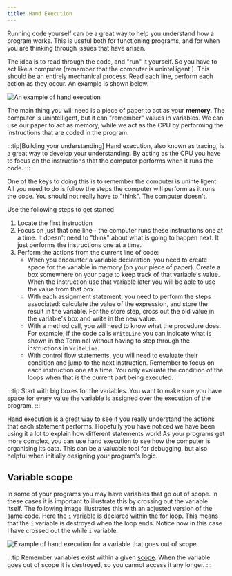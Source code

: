```yaml
---
title: Hand Execution
---
```


<div class="not-content">
  <YouTube id="xtxxKzOQFrs" params="fs=1&modestbranding=1&rel=0"/>
</div>

Running code yourself can be a great way to help you understand how a program works. This is useful both for functioning programs, and for when you are thinking through issues that have arisen.

The idea is to read through the code, and "run" it yourself. So you have to act like a computer (remember that the computer is unintelligent!). This should be an entirely mechanical process. Read each line, perform each action as they occur. An example is shown below.

![An example of hand execution](./images/hand-execution.png)

The main thing you will need is a piece of paper to act as your **memory**. The computer is unintelligent, but it can "remember" values in variables. We can use our paper to act as memory, while we act as the CPU by performing the instructions that are coded in the program.

:::tip[Building your understanding]
Hand execution, also known as tracing, is a great way to develop your understanding. By acting as the CPU you have to focus on the instructions that the computer performs when it runs the code.
:::

One of the keys to doing this is to remember the computer is unintelligent. All you need to do is follow the steps the computer will perform as it runs the code. You should not really have to "think". The computer doesn't.

Use the following steps to get started

1. Locate the first instruction
2. Focus on just that one line - the computer runs these instructions one at a time. It doesn't need to "think" about what is going to happen next. It just performs the instructions one at a time.
3. Perform the actions from the current line of code:
    - When you encounter a variable declaration, you need to create space for the variable in memory (on your piece of paper). Create a box somewhere on your page to keep track of that variable's value. When the instruction use that variable later you will be able to use the value from that box.
    - With each assignment statement, you need to perform the steps associated: calculate the value of the expression, and store the result in the variable. For the store step, cross out the old value in the variable's box and write in the new value.
    - With a method call, you will need to know what the procedure does. For example, if the code calls `WriteLine` you can indicate what is shown in the Terminal without having to step through the instructions in `WriteLine`.
    - With control flow statements, you will need to evaluate their condition and jump to the next instruction. Remember to focus on each instruction one at a time. You only evaluate the condition of the loops when that is the current part being executed.

:::tip
Start with big boxes for the variables.
You want to make sure you have space for every value the variable is assigned over the execution of the program.
:::

Hand execution is a great way to see if you really understand the actions that each statement performs. Hopefully you have noticed we have been using it a lot to explain how different statements work! As your programs get more complex, you can use hand execution to see how the computer is organising its data. This can be a valuable tool for debugging, but also helpful when initially designing your program's logic.

## Variable scope

In some of your programs you may have variables that go out of scope. In these cases it is important to illustrate this by crossing out the variable itself. The following image illustrates this with an adjusted version of the same code. Here the `i` variable is declared within the for loop. This means that the `i` variable is destroyed when the loop ends. Notice how in this case I have crossed out the while `i` variable.

![Example of hand execution for a variable that goes out of scope](./images/hand-execution-scope-updated.png)

:::tip
Remember variables exist within a given [scope](/book/part-1-instructions/3-control-flow/2-trailside/02-1-scope). When the variable goes out of scope it is destroyed, so you cannot access it any longer.
:::
